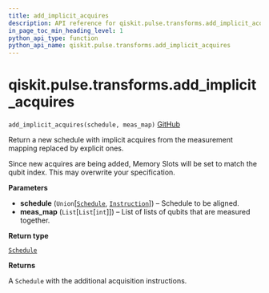 ```yaml
---
title: add_implicit_acquires
description: API reference for qiskit.pulse.transforms.add_implicit_acquires
in_page_toc_min_heading_level: 1
python_api_type: function
python_api_name: qiskit.pulse.transforms.add_implicit_acquires
---
```


# qiskit.pulse.transforms.add\_implicit\_acquires

<span id="qiskit.pulse.transforms.add_implicit_acquires" />

`add_implicit_acquires(schedule, meas_map)` [GitHub](https://github.com/qiskit/qiskit/tree/stable/0.23/qiskit/pulse/transforms/canonicalization.py "view source code")

Return a new schedule with implicit acquires from the measurement mapping replaced by explicit ones.

<Admonition title="Warning" type="caution">
  Since new acquires are being added, Memory Slots will be set to match the qubit index. This may overwrite your specification.
</Admonition>

**Parameters**

*   **schedule** (`Union`\[[`Schedule`](qiskit.pulse.Schedule "qiskit.pulse.schedule.Schedule"), [`Instruction`](pulse#qiskit.pulse.instructions.Instruction "qiskit.pulse.instructions.instruction.Instruction")]) – Schedule to be aligned.
*   **meas\_map** (`List`\[`List`\[`int`]]) – List of lists of qubits that are measured together.

**Return type**

[`Schedule`](qiskit.pulse.Schedule "qiskit.pulse.schedule.Schedule")

**Returns**

A `Schedule` with the additional acquisition instructions.

